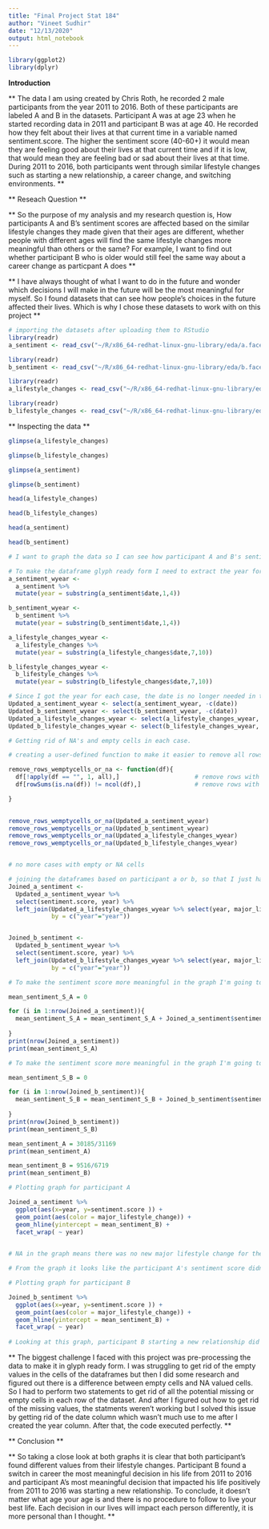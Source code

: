 ```yaml
---
title: "Final Project Stat 184"
author: "Vineet Sudhir"
date: "12/13/2020"
output: html_notebook
---
```


```r
library(ggplot2)
library(dplyr)
```
**Introduction **

** The data I am using created by Chris Roth, he recorded 2 male participants from the year 2011 to 2016. Both of these participants are labeled A and B in the datasets. Participant A was at age 23 when he started recording data in 2011 and participant B was at age 40. He recorded how they felt about their lives at that current time in a variable named sentiment.score. The higher the sentiment score (40-60+) it would mean they are feeling good about their lives at that current time and if it is low, that would mean they are feeling bad or sad about their lives at that time. During 2011 to 2016, both participants went through similar lifestyle changes such as starting a new relationship, a career change, and switching environments. **

** Reseach Question **

** So the purpose of my analysis and my research question is, How participants A and B's sentiment scores are affected based on the similar lifestyle changes they made given that their ages are different, whether people with different ages will find the same lifestyle changes more meaningful than others or the same? For example, I want to find out whether participant B who is older would still feel the same way about a career change as particpant A does **


** I have always thought of what I want to do in the future and wonder which decisions I will make in the future will be the most meaningful for myself. So I found datasets that can see how people's choices in the future affected their lives. Which is why I chose these datasets to work with on this project **

```r
# importing the datasets after uploading them to RStudio
library(readr)
a_sentiment <- read_csv("~/R/x86_64-redhat-linux-gnu-library/eda/a.facebook.csv")

```


```r
library(readr)
b_sentiment <- read_csv("~/R/x86_64-redhat-linux-gnu-library/eda/b.facebook.csv")

```


```r
library(readr)
a_lifestyle_changes <- read_csv("~/R/x86_64-redhat-linux-gnu-library/eda/a.lifestyle_changes.csv")

```

```r
library(readr)
b_lifestyle_changes <- read_csv("~/R/x86_64-redhat-linux-gnu-library/eda/b.lifestyle_changes.csv")

```

** Inspecting the data **

```r
glimpse(a_lifestyle_changes)

```
```r
glimpse(b_lifestyle_changes)

```

```r
glimpse(a_sentiment)

```
```r
glimpse(b_sentiment)

```
```r
head(a_lifestyle_changes)

```
```r
head(b_lifestyle_changes)

```

```r
head(a_sentiment)

```

```r
head(b_sentiment)

```

```r
# I want to graph the data so I can see how participant A and B's sentiment scores are affected throughout 2011 and 2016 based on their lifestyle changes.

# To make the dataframe glyph ready form I need to extract the year for each row out of the date for all 4 dataframes
a_sentiment_wyear <-
  a_sentiment %>%
  mutate(year = substring(a_sentiment$date,1,4))

b_sentiment_wyear <-
  b_sentiment %>%
  mutate(year = substring(b_sentiment$date,1,4))

a_lifestyle_changes_wyear <- 
  a_lifestyle_changes %>%
  mutate(year = substring(a_lifestyle_changes$date,7,10))

b_lifestyle_changes_wyear <- 
  b_lifestyle_changes %>%
  mutate(year = substring(b_lifestyle_changes$date,7,10))
```


```r
# Since I got the year for each case, the date is no longer needed in the dataframes, so I remove the date column from the datasets.
Updated_a_sentiment_wyear <- select(a_sentiment_wyear, -c(date))
Updated_b_sentiment_wyear <- select(b_sentiment_wyear, -c(date))
Updated_a_lifestyle_changes_wyear <- select(a_lifestyle_changes_wyear, -c(date))
Updated_b_lifestyle_changes_wyear <- select(b_lifestyle_changes_wyear, -c(date))

```

```r
# Getting rid of NA's and empty cells in each case.

# creating a user-defined function to make it easier to remove all rows with empty or NA cells for all 4 dataframes

remove_rows_wemptycells_or_na <- function(df){
  df[!apply(df == "", 1, all),]                     # remove rows with only empty cells
  df[rowSums(is.na(df)) != ncol(df),]               # remove rows with only NA's

}
  
```

```r
remove_rows_wemptycells_or_na(Updated_a_sentiment_wyear)
remove_rows_wemptycells_or_na(Updated_b_sentiment_wyear)
remove_rows_wemptycells_or_na(Updated_a_lifestyle_changes_wyear)
remove_rows_wemptycells_or_na(Updated_b_lifestyle_changes_wyear)


# no more cases with empty or NA cells
```

```r
# joining the dataframes based on participant a or b, so that I just have to work with one dataframe for each participant
Joined_a_sentiment <- 
  Updated_a_sentiment_wyear %>%
  select(sentiment.score, year) %>%
  left_join(Updated_a_lifestyle_changes_wyear %>% select(year, major_lifestyle_change),
            by = c("year"="year"))


Joined_b_sentiment <- 
  Updated_b_sentiment_wyear %>%
  select(sentiment.score, year) %>%
  left_join(Updated_b_lifestyle_changes_wyear %>% select(year, major_lifestyle_change),
            by = c("year"="year"))
```


```r
# To make the sentiment score more meaningful in the graph I'm going to get the mean sentiment score for participant A and B and use it as a y-intercept in the graph.

mean_sentiment_S_A = 0

for (i in 1:nrow(Joined_a_sentiment)){
  mean_sentiment_S_A = mean_sentiment_S_A + Joined_a_sentiment$sentiment.score[i]
  
}
print(nrow(Joined_a_sentiment))
print(mean_sentiment_S_A)


```
```r
# To make the sentiment score more meaningful in the graph I'm going to get the mean sentiment score for participant A and B.

mean_sentiment_S_B = 0

for (i in 1:nrow(Joined_b_sentiment)){
  mean_sentiment_S_B = mean_sentiment_S_B + Joined_b_sentiment$sentiment.score[i]
  
}
print(nrow(Joined_b_sentiment))
print(mean_sentiment_S_B)


```

```r
mean_sentiment_A = 30185/31169
print(mean_sentiment_A)

mean_sentiment_B = 9516/6719
print(mean_sentiment_B)
```



```r
# Plotting graph for participant A

Joined_a_sentiment %>%
  ggplot(aes(x=year, y=sentiment.score )) + 
  geom_point(aes(color = major_lifestyle_change)) + 
  geom_hline(yintercept = mean_sentiment_B) +
  facet_wrap( ~ year)
 

# NA in the graph means there was no new major lifestyle change for the participant since the last one. For example, in the year 2012 it is major lifestyle change is NA because the last major lifestyle change happened in 2011, the next major lifestyle change happened in the year 2013. So, NA based sentiment score is just how their lives are at that moment after the previous lifestyle change.

# From the graph it looks like the participant A's sentiment score didn't rise a lot after an environment change, the sentiment score stayed around the 30's until participant A started a new relationship where the sentiment score following the end of 2013 in 2014, spiked up above 40 which is never happened since 2011. And after going through another environment change in 2015 it did not impact the sentiment score that much. Which concludes that participant A's major lifestyle change that affect his sentiment score the most was starting a new relationship. He also went through a career change in the year 2013 however, it was before he started his new relationship so switching careers didn't positively affect his life that much compared to starting a new relationship.

```


```r
# Plotting graph for participant B

Joined_b_sentiment %>%
  ggplot(aes(x=year, y=sentiment.score )) + 
  geom_point(aes(color = major_lifestyle_change)) + 
  geom_hline(yintercept = mean_sentiment_B) +
  facet_wrap( ~ year)
 
# Looking at this graph, participant B starting a new relationship did spike the sentiment score for that year in 2011, however looking at the year 2012, the sentiment score went to the highest its ever been from 2011 to 2016 so it looks like participant B's more meaningful lifestyle change was getting a different career rather than starting a new relationship. Totally different than participant A's results.
```
** The biggest challenge I faced with this project was pre-processing the data to make it in glyph ready form. I was struggling to get rid of the empty values in the cells of the dataframes but then I did some research and figured out there is a difference between empty cells and NA valued cells. So I had to perform two statements to get rid of all the potential missing or empty cells in each row of the dataset. And after I figured out how to get rid of the missing values, the statments weren't working but I solved this issue by getting rid of the date column which wasn't much use to me after I created the year column. After that, the code executed perfectly. **

** Conclusion **

** So taking a close look at both graphs it is clear that both participant's found different values from their lifestyle changes. Participant B found a switch in career the most meaningful decision in his life from 2011 to 2016 and participant A's most meaningful decision that impacted his life positively from 2011 to 2016 was starting a new relationship. To conclude, it doesn't matter what age your age is and there is no procedure to follow to live your best life. Each decision in our lives will impact each person differently, it is more personal than I thought. **





